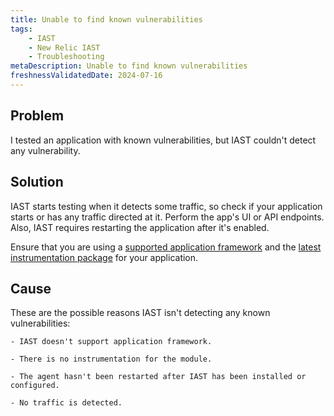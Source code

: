 ```yaml
---
title: Unable to find known vulnerabilities 
tags:
    - IAST
    - New Relic IAST
    - Troubleshooting
metaDescription: Unable to find known vulnerabilities 
freshnessValidatedDate: 2024-07-16
---
```


## Problem

I tested an application with known vulnerabilities, but IAST couldn't detect any vulnerability.


## Solution

IAST starts testing when it detects some traffic, so check if your application starts or has any traffic directed at it. Perform the app's UI or API endpoints. 
Also, IAST requires restarting the application after it's enabled.


Ensure that you are using a [supported application framework](https://docs.newrelic.com/docs/new-relic-solutions/new-relic-one/install-configure/compatibility-requirements-new-relic-agents-products/) and the [latest instrumentation package](https://github.com/newrelic/csec-go-agent#instrumentation-packages) for your application. 


## Cause

These are the possible reasons IAST isn't detecting any known vulnerabilities:

    - IAST doesn't support application framework.

    - There is no instrumentation for the module.

    - The agent hasn't been restarted after IAST has been installed or configured.

    - No traffic is detected.
